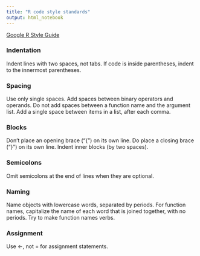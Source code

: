 ```yaml
---
title: "R code style standards"
output: html_notebook
---
```


[Google R Style Guide](https://google.github.io/styleguide/Rguide.xml)

### Indentation
Indent lines with two spaces, not tabs. If code is inside parentheses, indent to the innermost parentheses.

### Spacing
Use only single spaces. Add spaces between binary operators and operands. Do not add spaces between a function name and the argument list. Add a single space between items in a list, after each comma.

### Blocks
Don’t place an opening brace (“{”) on its own line. Do place a closing brace (“}”) on its own line. Indent inner blocks (by two spaces).

### Semicolons
Omit semicolons at the end of lines when they are optional.

### Naming
Name objects with lowercase words, separated by periods. For function names, capitalize the name of each word that is joined together, with no periods. Try to make function names verbs.

### Assignment
Use <-, not = for assignment statements.
